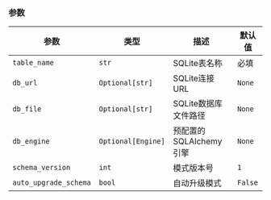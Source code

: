### 参数

| 参数         | 类型             | 描述                   | 默认值       |
|--------------|------------------|------------------------|-------------|
| `table_name` | `str`  | SQLite表名称           | 必填        |
| `db_url` | `Optional[str]`  | SQLite连接URL          | `None` |
| `db_file` | `Optional[str]`  | SQLite数据库文件路径   | `None` |
| `db_engine` | `Optional[Engine]`  | 预配置的SQLAlchemy引擎 | `None` |
| `schema_version` | `int` | 模式版本号             | `1` |
| `auto_upgrade_schema` | `bool` | 自动升级模式           | `False` |